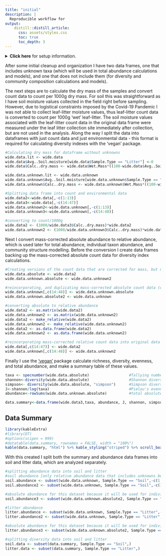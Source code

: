 ```yaml
---
title: "initial"
description: |
  Reproducible workflow for 
output:
    distill::distill_article:
      css: assets/styles.css
      toc: true
      toc_depth: 3
---
```


<details markdown="1">
<summary><strong>Click here</strong> for setup information.</summary>

```r
raw.data <- read.csv("Data for R.csv")

#load packages
library(vegan)
library(ggplot2)
library("dplyr")
library(tidyr)
library('funrar')

## Initial cleanup, organization
#make dates recognizable by R
raw.data$Date<-as.Date(raw.data$Date,"%d.%m.%y")

#creating column for days from start
raw.data$Day <- raw.data$Date - as.Date("2019-12-14", "%Y-%m-%d")

#adding column for total monthly precipitation (mm), based on BCI Met&Hyd Reports for 2019 and 2020
raw.data$rain[raw.data$Date == "2019-12-14"] <- 387.6
raw.data$rain[raw.data$Date == "2020-01-16"] <- 46.0
raw.data$rain[raw.data$Date == "2020-02-14"] <- .5
raw.data$rain[raw.data$Date == "2020-03-16"] <- 12.2
raw.data$rain[raw.data$Date == "2020-05-01"] <- 257.1
raw.data$rain[raw.data$Date == "2020-06-01"] <- 261.6
raw.data$rain[raw.data$Date == "2020-07-01"] <- 303.3
raw.data$rain[raw.data$Date == "2020-08-03"] <- 222.3
raw.data$rain[raw.data$Date == "2020-09-02"] <- 237.0
raw.data$rain[raw.data$Date == "2020-10-01"] <- 143.3

#creating plot pairs
#getting rid of letter in sample ID
raw.data$Plot <- substr(raw.data$Sample, 1, 1)
raw.data[grep('10',raw.data$Sample),'Plot'] <- 10
#making plot pairs based on plot number
raw.data[which(raw.data$Plot %in% c(1,2)),'Plot.pair'] <- 'A'
raw.data[which(raw.data$Plot %in% c(3,4)),'Plot.pair'] <- 'B'
raw.data[which(raw.data$Plot %in% c(5,6)),'Plot.pair'] <- 'C'
raw.data[which(raw.data$Plot %in% c(7,8)),'Plot.pair'] <- 'D'
raw.data[which(raw.data$Plot %in% c(9,10)),'Plot.pair'] <- 'E'

#remove missing count values
data<-raw.data[which(complete.cases(raw.data$Count)),]

#removing taxa not found in either soil, nor litter
data <- subset(data, !Taxon == "Mecoptera",)
data <- subset(data, !Taxon == "Zygentoma",)
data <- subset(data, !Taxon == "Embioptera",)
data <- subset(data, !Taxon == "Archaeognatha",)
data <- subset(data, !Taxon == "Ricinulei",)
data <- subset(data, !Taxon == "Amphipoda",)
data <- subset(data, !Taxon == "Euonychophora",)

#create dataset with unknowns (for total abundance)
data.unknown<-data

#create dataset without unknowns (for diversity and community composition)
data <- subset(data, !Taxon == "Unknown",)

#make my data wide for vegan package
wide.data <- data %>%
  spread(key=Taxon,
         value=Count)

#make same wide dataframes for data with unknowns
wide.data.unknown <- data.unknown %>%
  spread(key=Taxon,
         value=Count)
```

</details>

After some initial cleanup and organization I have two data frames, one that includes unknown taxa (which will be used in total abundance calculations and models), and one that does not include them (for diversity and community composition calculations and models).

The next steps are to calculate the dry mass of the samples and convert count data to count per 1000g dry mass. For soil this was straightforward as I have soil moisture values collected in the field right before sampling. However, due to logistical constraints imposed by the Covid-19 Pandemic I was not able to collect leaf-litter moisture values, thus leaf-litter count data is converted to count per 1000g 'wet' leaf-litter. The soil moisture values associated with the leaf-litter count data in the original data frame were measured under the leaf litter collection site immediately after collection, but are not used in the analysis. Along the way I split the data into dataframes with just count data and just environmental data - this format is required for calculating diversity indexes with the 'vegan' package.

```r

#Calculating dry mass for dataframe without unknowns
wide.data.lit <- wide.data                                                                #backing up the real moisture values
wide.data$Avg..Soil.moisture[wide.data$Sample.Type == "Litter"] <-0                       #setting litter moisture to 0% [so I don't mass-correct the litter]
wide.data$Calc..dry.mass <- wide.data$Wet.Mass*((100-wide.data$Avg..Soil.moisture)/100)   #dry mass calculation

wide.data.unknown.lit <- wide.data.unknown                                                                #backing up the real moisture values
wide.data.unknown$Avg..Soil.moisture[wide.data.unknown$Sample.Type == "Litter"] <-0                       #setting litter moisture to 0% [so I don't mass-correct the litter]
wide.data.unknown$Calc..dry.mass <- wide.data.unknown$Wet.Mass*((100-wide.data.unknown$Avg..Soil.moisture)/100)   #dry mass calculation

#Splitting data frame into count and environmental data
wide.data2<-wide.data[,-c(1:13)]     
wide.data3<-wide.data[,-c(14:47)]
wide.data.unknown2<-wide.data.unknown[,-c(1:13)]
wide.data.unknown3<-wide.data.unknown[,-c(14:48)]

#converting to count/1000g
wide.data2 <- (1000/wide.data3$Calc..dry.mass)*wide.data2
wide.data.unknown2 <- (1000/wide.data.unknown3$Calc..dry.mass)*wide.data.unknown2
```

Next I convert mass-corrected absolute abundance to relative abundance, which is used later for total abundance, individual taxon abundance, and community structure modelling. Before the conversion I create data frames backing up the mass-corrected absolute count data for diversity index calculations. 

```r
#Creating versions of the count data that are corrected for mass, but not made relative (for diversity indexes)
wide.data.absolute <- wide.data2
wide.data.unknown.absolute <- wide.data.unknown2

#reincorporating, and duplicating mass-corrected absolute count data (only doing it for unknowns because this data frame will be used for abundance)
wide.data.unknown[,c(14:48)] <- wide.data.unknown.absolute
wide.data.unknown.absolute2 <- wide.data.unknown

#converting absolute to relative abundance
wide.data2 <- as.matrix(wide.data2)
wide.data.unknown2 <- as.matrix(wide.data.unknown2)
wide.data2 <- make_relative(wide.data2)
wide.data.unknown2 <- make_relative(wide.data.unknown2)
wide.data2 <- as.data.frame(wide.data2)
wide.data.unknown2 <- as.data.frame(wide.data.unknown2)

#reincorporating mass-corrected relative count data into original data frame
wide.data[,c(14:47)] <- wide.data2
wide.data.unknown[,c(14:48)] <- wide.data.unknown2
```

Finally I use the ['vegan'](https://cran.r-project.org/web/packages/vegan/index.html) package calculate richness, diversity, evenness, and total abundance, and make a summary table of these values.

```r
taxa <- specnumber(wide.data.absolute)                  #Tallying number of taxa
shannon<-diversity(wide.data.absolute)                  #Shannon diversity index
simpson<- diversity(wide.data.absolute, "simpson")      #Simpson diversity index
J<-shannon/log(taxa)                                    #Pielou's evenness
abundance<-rowSums(wide.data.unknown.absolute)          #total absolute abundance per 1000g (including unknowns)

data.summary<-data.frame(wide.data3,taxa, abundance, J, shannon, simpson)
```
## Data Summary
```r
library(kableExtra)
#library(DT)
#options(scipen = 999)
#datatable(data.summary, rownames = FALSE, width = "100%")
kable(data.summary, "html") %>% kable_styling("striped") %>% scroll_box(width = "100%", height = "500px")
```

With this created I split both the summary and abundance data frames into soil and litter data, which are analyzed separately.

```r
#splitting abundance data into soil and litter
#soil abundance [only relative abundance data that includes unknowns because this is for abundance calculations, not diversity]
soil.abundance <- subset(wide.data.unknown, Sample.Type == "Soil",-c(1:13))       #absolute abundance
soil.abundance2 <- subset(wide.data.unknown, Sample.Type == "Soil",-c(14:46))     #evironmental variables

#absolute abundance for this dataset because it will be used for individual taxa abundance
soil.abundance3 <- subset(wide.data.unknown.absolute2, Sample.Type == "Soil")     #combined datasheet, for individual taxa abundance

#litter abundance
litter.abundance <- subset(wide.data.unknown, Sample.Type == "Litter",-c(1:13))       #absolute abundance
litter.abundance2 <- subset(wide.data.unknown, Sample.Type == "Litter",-c(14:46))     #evironmental variables

#absolute abundance for this dataset because it will be used for individual taxa abundance
litter.abundance3 <- subset(wide.data.unknown.absolute2, Sample.Type == "Litter")     #combined datasheet, for individual taxa abundance

#splitting diversity data into soil and litter
soil.data <- subset(data.summary, Sample.Type == "Soil",)
litter.data <- subset(data.summary, Sample.Type == "Litter",)
```